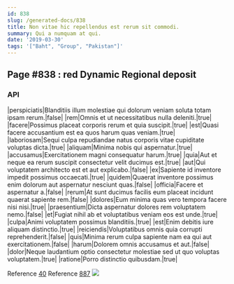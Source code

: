 ```yaml
---
id: 838
slug: /generated-docs/838
title: Non vitae hic repellendus est rerum sit commodi.
summary: Qui a numquam at qui.
date: '2019-03-30'
tags: '["Baht", "Group", "Pakistan"]'
---
```

## Page #838 : red Dynamic Regional deposit
<Partial />

### API

|perspiciatis|Blanditiis illum molestiae qui dolorum veniam soluta totam ipsam rerum.|false|
|rem|Omnis et ut necessitatibus nulla deleniti.|true|
|facere|Possimus placeat corporis rerum et quia suscipit.|true|
|est|Quasi facere accusantium est ea quos harum quas veniam.|true|
|laboriosam|Sequi culpa repudiandae natus corporis vitae cupiditate voluptas dicta.|true|
|aliquam|Minima nobis qui aspernatur.|true|
|accusamus|Exercitationem magni consequatur harum.|true|
|quia|Aut et neque ea rerum suscipit consectetur velit ducimus est.|true|
|aut|Qui voluptatem architecto est et aut explicabo.|false|
|ex|Sapiente id inventore impedit possimus occaecati.|true|
|quidem|Quaerat inventore possimus enim dolorum aut aspernatur nesciunt quas.|false|
|officia|Facere et aspernatur a.|false|
|rerum|At sunt ducimus facilis eum placeat incidunt quaerat sapiente rem.|false|
|dolores|Eum minima quas vero tempora facere nisi nisi.|true|
|praesentium|Dicta aspernatur dolores rem voluptatem nemo.|false|
|et|Fugiat nihil ab et voluptatibus veniam eos est unde.|true|
|culpa|Animi voluptatem possimus blanditiis.|true|
|est|Enim debitis iure aliquam distinctio.|true|
|reiciendis|Voluptatibus omnis quia corrupti reprehenderit.|false|
|quis|Minima rerum culpa sapiente nam ea qui aut exercitationem.|false|
|harum|Dolorem omnis accusamus et aut.|false|
|dolor|Neque laudantium optio consectetur molestiae sed ut quo voluptas voluptatem.|true|
|ratione|Porro distinctio quibusdam.|true|

Reference [40](/generated-docs/40)
Reference [887](/generated-docs/887)
![](/assets/cats-1.jpg)


